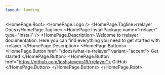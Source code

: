 ```yaml
---
layout: landing
---
```



<HomePage.Root>
  <HomePage.Logo />
  <HomePage.Tagline>rrelayer Docs</HomePage.Tagline>
  <HomePage.InstallPackage name="rrelayer" type="install" />
  <HomePage.Description>
    Welcome to rrelayer documentation. Here you can find everything you need to
    get started with rrelayer.
  </HomePage.Description>
  <HomePage.Buttons>
    <HomePage.Button href="/docs/what-is-rrelayer" variant="accent">
      Get started
    </HomePage.Button>
    <HomePage.Button href="https://github.com/joshstevens19/rrelayer">
      GitHub
    </HomePage.Button>
  </HomePage.Buttons>
</HomePage.Root>
